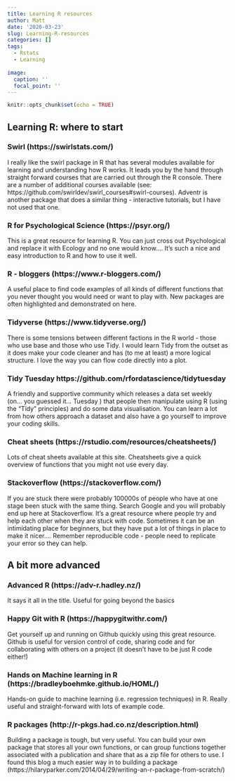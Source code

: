 ```yaml
---
title: Learning R resources
author: Matt
date: '2020-03-23'
slug: Learning-R-resources
categories: []
tags:
  - Rstats
  - Learning
  
image:
  caption: ''
  focal_point: ''
---
```


```r
knitr::opts_chunk$set(echo = TRUE)
```

## Learning R: where to start 

### Swirl (https://swirlstats.com/)
I really like the swirl package in R that has several modules available for learning and understanding how R works. It leads you by the hand through straight forward courses that are carried out through the R console. There are a number of additional courses available (see: https://github.com/swirldev/swirl_courses#swirl-courses). Adventr is another package that does a similar thing - interactive tutorials, but I have not used that one.

### R for Psychological Science (https://psyr.org/)
This is a great resource for learning R. You can just cross out Psychological and replace it with Ecology and no one would know.... It's such a nice and easy introduction to R and how to use it well. 

### R - bloggers (https://www.r-bloggers.com/)
A useful place to find code examples of all kinds of different functions that you never thought you would need or want to play with. New packages are often highlighted and demonstrated on here.

### Tidyverse (https://www.tidyverse.org/)
There is some tensions between different factions in the R world - those who use base and those who use Tidy. I would learn Tidy from the outset as it does make your code cleaner and has (to me at least) a more logical structure. I love the way you can flow code directly into a plot. 

### Tidy Tuesday https://github.com/rfordatascience/tidytuesday
A friendly and supportive community which releases a data set weekly (on... you guessed it... Tuesday ) that people then manipulate using R (using the "Tidy" principles) and do some data visualisation. You can learn a lot from how others approach a dataset and also have a go yourself to improve your coding skills. 

### Cheat sheets (https://rstudio.com/resources/cheatsheets/)
Lots of cheat sheets available at this site. Cheatsheets give a quick overview of functions that you might not use every day. 

### Stackoverflow (https://stackoverflow.com/)
If you are stuck there were probably 100000s of people who have at one stage been stuck with the same thing. Search Google and you will probably end up here at Stackoverflow. It's a great resource where people try and help each other when they are stuck with code. Sometimes it can be an intimidating place for beginners, but they have put a lot of things in place to make it nicer.... Remember reproducible code - people need to replicate your error so they can help. 

## A bit more advanced

### Advanced R (https://adv-r.hadley.nz/)
It says it all in the title. Useful for going beyond the basics 

### Happy Git with R (https://happygitwithr.com/)
Get yourself up and running on Github quickly using this great resource. Github is useful for version control of code, sharing code and for collaborating with others on a project (it doesn't have to be just R code either!)

### Hands on Machine learning in R (https://bradleyboehmke.github.io/HOML/)
Hands-on guide to machine learning (i.e. regression techniques) in R. Really useful and straight-forward with lots of example code.

### R packages (http://r-pkgs.had.co.nz/description.html)
Building a package is tough, but very useful. You can build your own package that stores all your own functions, or can group functions together associated with a publication and share that as a zip file for others to use. I found this blog a much easier way in to building a package (https://hilaryparker.com/2014/04/29/writing-an-r-package-from-scratch/)



